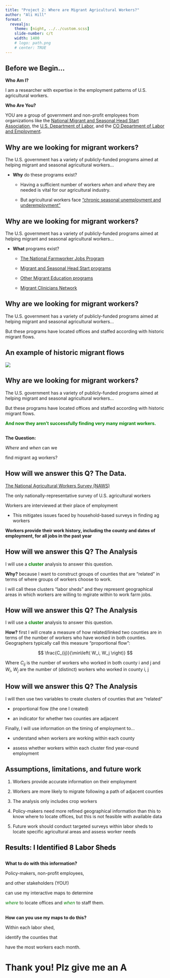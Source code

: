 ```yaml
---
title: "Project 2: Where are Migrant Agricultural Workers?"
author: "Ali Hill"
format: 
  revealjs:
    theme: [night, ../../custom.scss]
    slide-number: c/t
    width: 1400
    # logo: path.png
    # center: TRUE
---
```


## Before we Begin...

**Who Am I?** 

I am a researcher with expertise in the employment patterns of U.S. agricultural workers.

**Who Are You?** 

YOU are a group of government and non-profit employees from organizations like the [National Migrant and Seasonal Head Start Association](https://nmshsa.org), the [U.S. Department of Labor](https://www.dol.gov/general/topic/training/migrantfarmworkers), and the [CO Department of Labor and Employment](https://cdle.colorado.gov/jobs-training/find-a-job/migrant-seasonal-farmworkers).

## Why are we looking for migrant workers?

The U.S. government has a variety of publicly-funded programs aimed at helping migrant and seasonal agricultural workers...

- **Why** do these programs exist? 
  
  - Having a sufficient number of workers *when* and *where* they are needed is vital for our agricultural industry.

  - But agricultural workers face ["chronic seasonal unemployment and underemployment"](https://www.dol.gov/general/topic/training/migrantfarmworkers)

## Why are we looking for migrant workers?

The U.S. government has a variety of publicly-funded programs aimed at helping migrant and seasonal agricultural workers...

- **What** programs exist?

  - [The National Farmworker Jobs Program](https://www.dol.gov/agencies/eta/agriculture)

  - [Migrant and Seasonal Head Start programs](https://nmshsa.org/mshs-programs)

  - [Other Migrant Education programs](https://oese.ed.gov/offices/office-of-migrant-education/)

  - [Migrant Clinicians Network](https://www.migrantclinician.org)

## Why are we looking for migrant workers?

The U.S. government has a variety of publicly-funded programs aimed at helping migrant and seasonal agricultural workers...

But these programs have located offices and staffed according with historic migrant flows.

## An example of historic migrant flows

![](includes/historic_flows.png){fig-align="center"}

## Why are we looking for migrant workers?

The U.S. government has a variety of publicly-funded programs aimed at helping migrant and seasonal agricultural workers...

But these programs have located offices and staffed according with historic migrant flows.

<span style="color:green;">**And now they aren't successfully finding very many migrant workers.**</span>

## 
::: {.r-fit-text}
**The Question:** 

*Where* and *when* can we 

find migrant ag workers?
:::

## How will we answer this Q? The Data.

[The National Agricultural Workers Survey (NAWS)](https://www.dol.gov/agencies/eta/national-agricultural-workers-survey)

The only nationally-representative survey of U.S. agricultural workers

Workers are interviewed at their place of employment

  - This mitigates issues faced by household-based surveys in finding ag workers

**Workers provide their work history, including the county and dates of employment, for all jobs in the past year**

## {background-image="includes/naws_grid.png"}

## How will we answer this Q? The Analysis

I will use a <span style="color:green;">**cluster**</span> analysis to answer this question.

**Why?** because I want to construct groups of counties that are "related" in terms of where groups of workers choose to work. 

I will call these clusters "labor sheds" and they represent geographical areas in which workers are willing to mgirate within to work farm jobs.

## How will we answer this Q? The Analysis

I will use a <span style="color:green;">**cluster**</span> analysis to answer this question.

**How?** first I will create a measure of how related/linked two counties are in terms of the number of workers who have worked in both counties. Geographers typically call this measure "proportional flow":

$$
\frac{C_{ij}}{\min\left( W_i, W_j \right)}
$$

Where $C_{ij}$ is the number of workers who worked in both county i and j and $W_i$, $W_j$ are the number of (distinct) workers who worked in county i, j

## {background-image="includes/wi.png" background-size="contain"}

## 

<section data-background-iframe="https://public.tableau.com/views/prop_flow_ex/monterey_full_sample_flow_1?:language=en-US&:showVizHome=no&:embed=true"
          data-background-interactive>
</section>


## How will we answer this Q? The Analysis

I will then use two variables to create clusters of counties that are "related"

  - proportional flow (the one I created) 

  - an indicator for whether two counties are adjacent

Finally, I will use information on the timing of employment to... 

  - understand when workers are working within each county 

  - assess whether workers within each cluster find year-round employment

## **Assumptions, limitations, and future work**

::: {.incremental}
1. Workers provide accurate information on their employment

2. Workers are more likely to migrate following a path of adjacent counties

3. The analysis only includes crop workers

4. Policy-makers need more refined geographical information than this to know where to locate offices, but this is not feasible with available data

5. Future work should conduct targeted surveys within labor sheds to locate specific agricultural areas and assess worker needs
:::

## <span style="color:black;">Results: I Identified 8 Labor Sheds</span>  {background-image="includes/sheds.png" background-size="contain"}

## 

<section data-background-iframe="https://public.tableau.com/views/FinalLaborSheds/2LaborSheds?:language=en-US&:showVizHome=no&:embed=true"
          data-background-interactive>
</section>



## 
::: {.r-fit-text}
**What to do with this information?** 

Policy-makers, non-profit employees, 

and other stakeholders (YOU!) 

can use my interactive maps to determine 

<span style="color:green;">*where*</span> to locate offices and <span style="color:green;">*when*</span> to staff them.
:::


## 
::: {.r-fit-text}
**How can you use my maps to do this?** 

Within each labor shed, 

identify the counties that 

have the most workers each month.
:::

## {background-image="includes/how_ex.png" background-size="contain"} 

# Thank you! Plz give me an A

